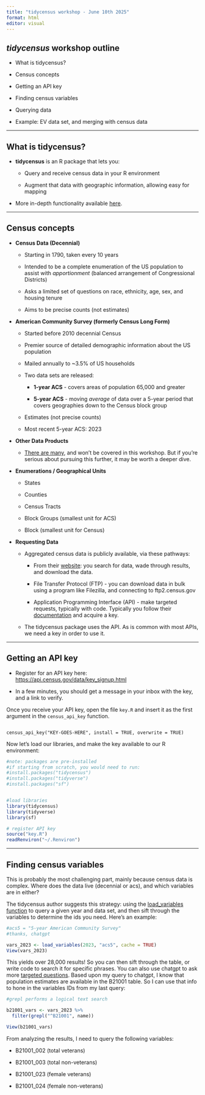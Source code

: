 ```yaml
---
title: "tidycensus workshop - June 10th 2025"
format: html
editor: visual
---
```


## *tidycensus* workshop outline

-   What is tidycensus?

-   Census concepts

-   Getting an API key

-   Finding census variables

-   Querying data

-   Example: EV data set, and merging with census data

------------------------------------------------------------------------

## What is tidycensus?

-   **tidycensus** is an R package that lets you:

    -   Query and receive census data in your R environment

    -   Augment that data with geographic information, allowing easy for mapping

-   More in-depth functionality available [here](https://walker-data.com/census-r/){target="_blank"}.

------------------------------------------------------------------------

## Census concepts

-   **Census Data (Decennial)**

    -   Starting in 1790, taken every 10 years

    -   Intended to be a complete enumeration of the US population to assist with *apportionment* (balanced arrangement of Congressional Districts)

    -   Asks a limited set of questions on race, ethnicity, age, sex, and housing tenure

    -   Aims to be precise counts (not estimates)

-   **American Community Survey (formerly Census Long Form)**

    -   Started before 2010 decennial Census

    -   Premier source of detailed demographic information about the US population

    -   Mailed annually to \~3.5% of US households

    -   Two data sets are released:

        -   **1-year ACS** - covers areas of population 65,000 and greater

        -   **5-year ACS** - moving *average* of data over a 5-year period that covers geographies down to the Census block group

    -   Estimates (not precise counts)

    -   Most recent 5-year ACS: 2023

-   **Other Data Products**

    -   [There are many](https://api.census.gov/data.html){target="_blank"}, and won't be covered in this workshop. But if you're serious about pursuing this further, it may be worth a deeper dive.

-   **Enumerations / Geographical Units**

    -   States

    -   Counties

    -   Census Tracts

    -   Block Groups (smallest unit for ACS)

    -   Block (smallest unit for Census)

-   **Requesting Data**

    -   Aggregated census data is publicly available, via these pathways:

        -   From their [website](https://data.census.gov/){target="_blank"}: you search for data, wade through results, and download the data.

        -   File Transfer Protocol (FTP) - you can download data in bulk using a program like Filezilla, and connecting to ftp2.census.gov

        -   Application Programming Interface (API) - make targeted requests, typically with code. Typically you follow their [documentation](https://www.census.gov/data/developers/guidance/api-user-guide.html){target="_blank"} and acquire a key.

    -   The tidycensus package uses the API. As is common with most APIs, we need a key in order to use it.

------------------------------------------------------------------------

## Getting an API key

-   Register for an API key here: <https://api.census.gov/data/key_signup.html>

-   In a few minutes, you should get a message in your inbox with the key, and a link to verify.

Once you receive your API key, open the file `key.R` and insert it as the first argument in the `census_api_key` function.

```         

census_api_key("KEY-GOES-HERE", install = TRUE, overwrite = TRUE)
```

Now let's load our libraries, and make the key available to our R environment:

```r


#note: packages are pre-installed
#if starting from scratch, you would need to run:
#install.packages("tidycensus")
#install.packages("tidyverse")
#install.packages("sf")


#load libraries
library(tidycensus)
library(tidyverse)
library(sf)

# register API key
source("key.R")
readRenviron("~/.Renviron")


```

------------------------------------------------------------------------

## Finding census variables

This is probably the most challenging part, mainly because census data is complex. Where does the data live (decennial or acs), and which variables are in either?

The tidycensus author suggests this strategy: using the [load_variables function](https://walker-data.com/tidycensus/reference/load_variables.html){target="_blank"} to query a given year and data set, and then sift through the variables to determine the ids you need. Here's an example:

```r
#acs5 = "5-year American Community Survey"
#thanks, chatgpt

vars_2023 <- load_variables(2023, "acs5", cache = TRUE)
View(vars_2023)
```

This yields over 28,000 results! So you can then sift through the table, or write code to search it for specific phrases. You can also use chatgpt to ask more [targeted questions](https://chatgpt.com/share/67c603cd-bdfc-8008-ba4d-fe2cb22458ed). Based upon my query to chatgpt, I know that population estimates are available in the B21001 table. So I can use that info to hone in the variables IDs from my last query:

```r

#grepl performs a logical text search

b21001_vars <- vars_2023 %>%
  filter(grepl("^B21001", name))

View(b21001_vars)

```

From analyzing the results, I need to query the following variables:

-   B21001_002 (total veterans)

-   B21001_003 (total non-veterans)

-   B21001_023 (female veterans)

-   B21001_024 (female non-veterans)
